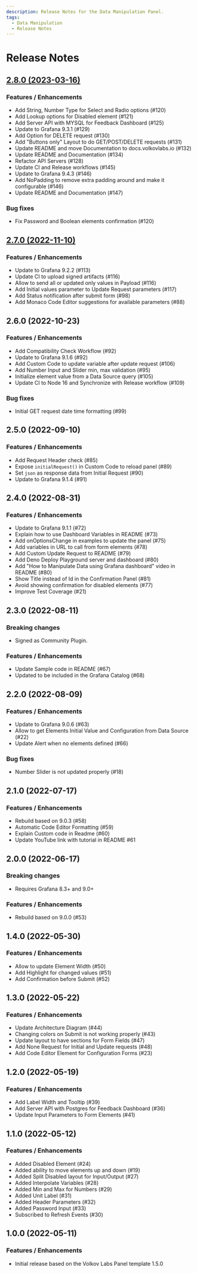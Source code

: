```yaml
---
description: Release Notes for the Data Manipulation Panel.
tags:
  - Data Manipulation
  - Release Notes
---
```


# Release Notes

## [2.8.0 (2023-03-16)](/blog/form-panel-2.8.0-20230316/)

### Features / Enhancements

- Add String, Number Type for Select and Radio options (#120)
- Add Lookup options for Disabled element (#121)
- Add Server API with MYSQL for Feedback Dashboard (#125)
- Update to Grafana 9.3.1 (#129)
- Add Option for DELETE request (#130)
- Add "Buttons only" Layout to do GET/POST/DELETE requests (#131)
- Update README and move Documentation to docs.volkovlabs.io (#132)
- Update README and Documentation (#134)
- Refactor API Servers (#128)
- Update CI and Release workflows (#145)
- Update to Grafana 9.4.3 (#146)
- Add NoPadding to remove extra padding around and make it configurable (#146)
- Update README and Documentation (#147)

### Bug fixes

- Fix Password and Boolean elements confirmation (#120)

## [2.7.0 (2022-11-10)](/blog/form-panel-2.7.0-20221110/)

### Features / Enhancements

- Update to Grafana 9.2.2 (#113)
- Update CI to upload signed artifacts (#116)
- Allow to send all or updated only values in Payload (#116)
- Add Initial values parameter to Update Request parameters (#117)
- Add Status notification after submit form (#98)
- Add Monaco Code Editor suggestions for available parameters (#88)

## 2.6.0 (2022-10-23)

### Features / Enhancements

- Add Compatibility Check Workflow (#92)
- Update to Grafana 9.1.6 (#92)
- Add Custom Code to update variable after update request (#106)
- Add Number Input and Slider min, max validation (#95)
- Initialize element value from a Data Source query (#105)
- Update CI to Node 16 and Synchronize with Release workflow (#109)

### Bug fixes

- Initial GET request date time formatting (#99)

## 2.5.0 (2022-09-10)

### Features / Enhancements

- Add Request Header check (#85)
- Expose `initialRequest()` in Custom Code to reload panel (#89)
- Set `json` as response data from Initial Request (#90)
- Update to Grafana 9.1.4 (#91)

## 2.4.0 (2022-08-31)

### Features / Enhancements

- Update to Grafana 9.1.1 (#72)
- Explain how to use Dashboard Variables in README (#73)
- Add onOptionsChange in examples to update the panel (#75)
- Add variables in URL to call from form elements (#78)
- Add Custom Update Request to README (#79)
- Add Deno Deploy Playground server and dashboard (#80)
- Add "How to Manipulate Data using Grafana dashboard" video in README (#80)
- Show Title instead of Id in the Confirmation Panel (#81)
- Avoid showing confirmation for disabled elements (#77)
- Improve Test Coverage (#21)

## 2.3.0 (2022-08-11)

### Breaking changes

- Signed as Community Plugin.

### Features / Enhancements

- Update Sample code in README (#67)
- Updated to be included in the Grafana Catalog (#68)

## 2.2.0 (2022-08-09)

### Features / Enhancements

- Update to Grafana 9.0.6 (#63)
- Allow to get Elements Initial Value and Configuration from Data Source (#22)
- Update Alert when no elements defined (#66)

### Bug fixes

- Number Slider is not updated properly (#18)

## 2.1.0 (2022-07-17)

### Features / Enhancements

- Rebuild based on 9.0.3 (#58)
- Automatic Code Editor Formatting (#59)
- Explain Custom code in Readme (#60)
- Update YouTube link with tutorial in README #61

## 2.0.0 (2022-06-17)

### Breaking changes

- Requires Grafana 8.3+ and 9.0+

### Features / Enhancements

- Rebuild based on 9.0.0 (#53)

## 1.4.0 (2022-05-30)

### Features / Enhancements

- Allow to update Element Width (#50)
- Add Highlight for changed values (#51)
- Add Confirmation before Submit (#52)

## 1.3.0 (2022-05-22)

### Features / Enhancements

- Update Architecture Diagram (#44)
- Changing colors on Submit is not working properly (#43)
- Update layout to have sections for Form Fields (#47)
- Add None Request for Initial and Update requests (#48)
- Add Code Editor Element for Configuration Forms (#23)

## 1.2.0 (2022-05-19)

### Features / Enhancements

- Add Label Width and Tooltip (#39)
- Add Server API with Postgres for Feedback Dashboard (#36)
- Update Input Parameters to Form Elements (#41)

## 1.1.0 (2022-05-12)

### Features / Enhancements

- Added Disabled Element (#24)
- Added ability to move elements up and down (#19)
- Added Split Disabled layout for Input/Output (#27)
- Added Interpolate Variables (#28)
- Added Min and Max for Numbers (#29)
- Added Unit Label (#31)
- Added Header Parameters (#32)
- Added Password Input (#33)
- Subscribed to Refresh Events (#30)

## 1.0.0 (2022-05-11)

### Features / Enhancements

- Initial release based on the Volkov Labs Panel template 1.5.0
